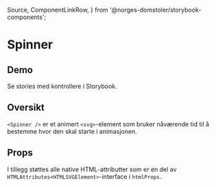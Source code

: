   Source,
  ComponentLinkRow,
} from '@norges-domstoler/storybook-components';

<Meta of={SpinnerStories} />

# Spinner

<ComponentLinkRow
  docsHref="https://design.domstol.no/987b33f71/p/37e415-spinner/b/7539bc"
  githubHref="https://github.com/domstolene/designsystem/tree/main/packages/components/src/components/Spinner"
/>

## Demo

<Primary />

Se stories med kontrollere i <LinkTo title="dds-components/Spinner" story="Default">Storybook</LinkTo>.

## Oversikt

`<Spinner />` er et animert `<svg>`-element som bruker nåværende tid til å bestemme hvor den skal starte i animasjonen.

## Props

<Canvas of={SpinnerStories.Default} sourceState="shown" />
<Controls of={SpinnerStories.Default} />

I tillegg støttes alle native HTML-attributter som er en del av `HTMLAttributes<HTMLSVGElement>`-interface i `htmlProps`.
